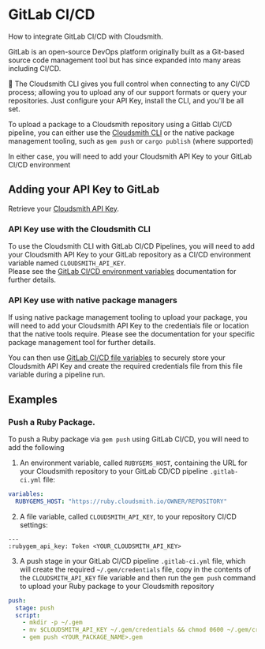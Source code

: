 

# GitLab CI/CD

How to integrate GitLab CI/CD with Cloudsmith.

GitLab is an open-source DevOps platform originally built as a Git-based source code management tool but has since expanded into many areas including CI/CD.

<Note>📘 The Cloudsmith CLI gives you full control when connecting to any CI/CD process; allowing you to upload any of our support formats or query your repositories. Just configure your API Key, install the CLI, and you'll be all set.</Note>

To upload a package to a Cloudsmith repository using a Gitlab CI/CD pipeline, you can either use the [Cloudsmith CLI](/developer-tools/cli) or the native package management tooling, such as `gem push` or `cargo publish` (where supported)

In either case, you will need to add your Cloudsmith API Key to your GitLab CI/CD environment

## Adding your API Key to GitLab

Retrieve your [Cloudsmith API Key](/about-cloudsmith/api-key).

### API Key use with the Cloudsmith CLI

To use the Cloudsmith CLI with GitLab CI/CD Pipelines, you will need to add your Cloudsmith API Key to your GitLab repository as a CI/CD environment variable named `CLOUDSMITH_API_KEY`.  
Please see the [GitLab CI/CD environment variables](https://docs.gitlab.com/ee/ci/variables/#create-a-custom-variable-in-the-ui) documentation for further details. 

### API Key use with native package managers

If using native package management tooling to upload your package, you will need to add your Cloudsmith API Key to the credentials file or location that the native tools require.  Please see the documentation for your specific package management tool for further details.

You can then use [GitLab CI/CD file variables](https://docs.gitlab.com/ee/ci/variables/#custom-environment-variables-of-type-file) to securely store your Cloudsmith API Key and create the required credentials file from this file variable during a pipeline run. 

## Examples

### Push a Ruby Package.

To push a Ruby package via `gem push` using GitLab CI/CD, you will need to add the following 

1. An environment variable, called `RUBYGEMS_HOST`, containing the URL for your Cloudsmith repository to your GitLab CD/CD pipeline `.gitlab-ci.yml` file:

```yaml
variables:
  RUBYGEMS_HOST: "https://ruby.cloudsmith.io/OWNER/REPOSITORY"
```

2. A file variable, called `CLOUDSMITH_API_KEY`, to your repository CI/CD settings: 

```
---
:rubygem_api_key: Token <YOUR_CLOUDSMITH_API_KEY> 
```

3. A push stage in your GitLab CI/CD pipeline `.gitlab-ci.yml` file, which will create the required `~/.gem/credentials` file, copy in the contents of the `CLOUDSMITH_API_KEY` file variable and then run the `gem push` command to upload your Ruby package to your Cloudsmith repository

```yaml
push:
  stage: push
  script:
    - mkdir -p ~/.gem 
    - mv $CLOUDSMITH_API_KEY ~/.gem/credentials && chmod 0600 ~/.gem/credentials
    - gem push <YOUR_PACKAGE_NAME>.gem
```

